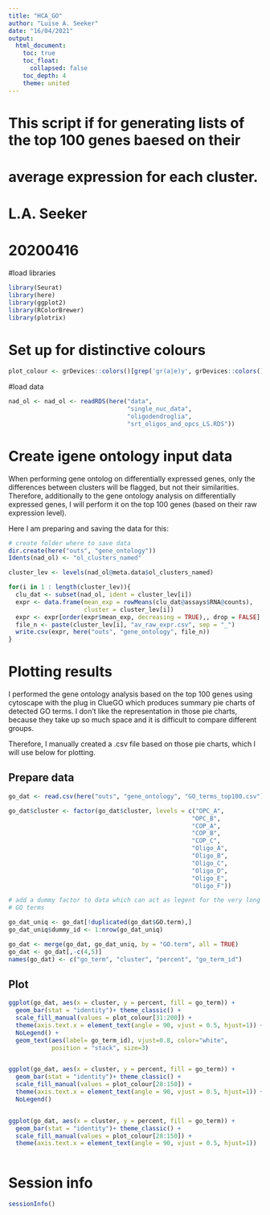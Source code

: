 ```yaml
---
title: "HCA_GO"
author: "Luise A. Seeker"
date: "16/04/2021"
output:
  html_document:
    toc: true
    toc_float:
      collapsed: false
    toc_depth: 4
    theme: united
---
```


# This script if for generating lists of the top 100 genes baesed on their 
# average expression for each cluster. 
# L.A. Seeker
# 20200416


#load libraries
```r
library(Seurat)
library(here)
library(ggplot2)
library(RColorBrewer)
library(plotrix)

```


# Set up for distinctive colours
```r

plot_colour <- grDevices::colors()[grep('gr(a|e)y', grDevices::colors(), invert = T)]

```
#load data

```r

nad_ol <- nad_ol <- readRDS(here("data", 
                                 "single_nuc_data", 
                                 "oligodendroglia",
                                 "srt_oligos_and_opcs_LS.RDS"))
```




# Create igene ontology input data

When performing gene ontolog on differentially expressed genes, only the 
differences between clusters will be flagged, but not their similarities. 
Therefore, additionally to the gene ontology analysis on differentially 
expressed genes, I will perform it on the top 100 genes (based on their
raw expression level).

Here I am preparing and saving the data for this:


```r

# create folder where to save data
dir.create(here("outs", "gene_ontology"))
Idents(nad_ol) <- "ol_clusters_named"

cluster_lev <- levels(nad_ol@meta.data$ol_clusters_named)

for(i in 1 : length(cluster_lev)){
  clu_dat <- subset(nad_ol, ident = cluster_lev[i])
  expr <- data.frame(mean_exp = rowMeans(clu_dat@assays$RNA@counts), 
                     cluster = cluster_lev[i])
  expr <- expr[order(expr$mean_exp, decreasing = TRUE),, drop = FALSE] 
  file_n <- paste(cluster_lev[i], "av_raw_expr.csv", sep = "_")
  write.csv(expr, here("outs", "gene_ontology", file_n))
}

```


# Plotting results

I performed the gene ontology analysis based on the top 100 genes 
using cytoscape with the plug in ClueGO which produces summary pie charts of 
detected GO terms. I don't like the representation in those pie charts, because
they take up so much space and it is difficult to compare different groups. 

Therefore, I manually created a .csv file based on those pie charts, which 
I will use below for plotting.

## Prepare data
```r
go_dat <- read.csv(here("outs", "gene_ontology", "GO_terms_top100.csv"))

go_dat$cluster <- factor(go_dat$cluster, levels = c("OPC_A", 
                                                   "OPC_B", 
                                                   "COP_A",
                                                   "COP_B",
                                                   "COP_C",
                                                   "Oligo_A",
                                                   "Oligo_B",
                                                   "Oligo_C",
                                                   "Oligo_D",
                                                   "Oligo_E",
                                                   "Oligo_F"))

# add a dummy factor to data which can act as legent for the very long
# GO terms

go_dat_uniq <- go_dat[!duplicated(go_dat$GO.term),]
go_dat_uniq$dummy_id <- 1:nrow(go_dat_uniq)

go_dat <- merge(go_dat, go_dat_uniq, by = "GO.term", all = TRUE)
go_dat <- go_dat[,-c(4,5)]
names(go_dat) <- c("go_term", "cluster", "percent", "go_term_id")
```


## Plot
```r
ggplot(go_dat, aes(x = cluster, y = percent, fill = go_term)) +
  geom_bar(stat = "identity")+ theme_classic() + 
  scale_fill_manual(values = plot_colour[31:200]) +
  theme(axis.text.x = element_text(angle = 90, vjust = 0.5, hjust=1)) + 
  NoLegend() +
  geom_text(aes(label= go_term_id), vjust=0.8, color="white",
            position = "stack", size=3)



```


```r
ggplot(go_dat, aes(x = cluster, y = percent, fill = go_term)) +
  geom_bar(stat = "identity")+ theme_classic() + 
  scale_fill_manual(values = plot_colour[28:150]) +
  theme(axis.text.x = element_text(angle = 90, vjust = 0.5, hjust=1)) + 
  NoLegend() 



```






```r
ggplot(go_dat, aes(x = cluster, y = percent, fill = go_term)) +
  geom_bar(stat = "identity")+ theme_classic() + 
  scale_fill_manual(values = plot_colour[28:150]) +
  theme(axis.text.x = element_text(angle = 90, vjust = 0.5, hjust=1)) 



```








# Session info

```r
sessionInfo()

```